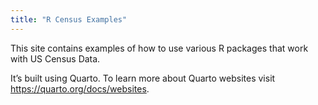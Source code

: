 ```yaml
---
title: "R Census Examples"
---
```


This site contains examples of how to use various R packages that work with US Census Data.

It's built using Quarto. To learn more about Quarto websites visit <https://quarto.org/docs/websites>.
